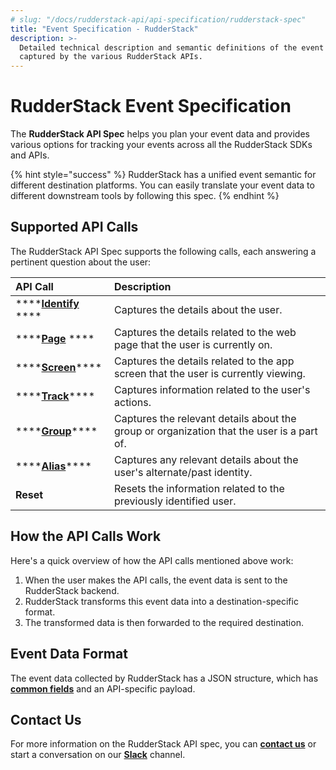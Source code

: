 ```yaml
---
# slug: "/docs/rudderstack-api/api-specification/rudderstack-spec"
title: "Event Specification - RudderStack"
description: >-
  Detailed technical description and semantic definitions of the event data
  captured by the various RudderStack APIs.
---
```


# RudderStack Event Specification

The **RudderStack API Spec** helps you plan your event data and provides various options for tracking your events across all the RudderStack SDKs and APIs.

{% hint style="success" %}
RudderStack has a unified event semantic for different destination platforms.
You can easily translate your event data to different downstream tools by
following this spec.
{% endhint %}

## Supported API Calls

The RudderStack API Spec supports the following calls, each answering a pertinent question about the user:

| **API Call**                                 | **Description**                                                                           |
| :------------------------------------------- | :---------------------------------------------------------------------------------------- |
| \*\*\*\*[**Identify**](identify.md) \*\*\*\* | Captures the details about the user.                                                      |
| \*\*\*\*[**Page**](page.md) \*\*\*\*         | Captures the details related to the web page that the user is currently on.               |
| \*\*\*\*[**Screen**](screen.md)\*\*\*\*      | Captures the details related to the app screen that the user is currently viewing.        |
| \*\*\*\*[**Track**](track.md)\*\*\*\*        | Captures information related to the user's actions.                                       |
| \*\*\*\*[**Group**](group.md)\*\*\*\*        | Captures the relevant details about the group or organization that the user is a part of. |
| \*\*\*\*[**Alias**](alias.md)\*\*\*\*        | Captures any relevant details about the user's alternate/past identity.                   |
| **Reset**                                    | Resets the information related to the previously identified user.                         |

## How the API Calls Work

Here's a quick overview of how the API calls mentioned above work:

1. When the user makes the API calls, the event data is sent to the RudderStack backend.
2. RudderStack transforms this event data into a destination-specific format.
3. The transformed data is then forwarded to the required destination.

## Event Data Format

The event data collected by RudderStack has a JSON structure, which has [**common fields**](common-fields.md) and an API-specific payload.

## Contact Us

For more information on the RudderStack API spec, you can [**contact us**](mailto:%20docs@rudderstack.com) or start a conversation on our [**Slack**](https://resources.rudderstack.com/join-rudderstack-slack) channel.
